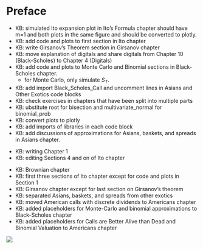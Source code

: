 # Preface {.unnumbered}

::: {.ToDo .unnumbered}

- KB: simulated Ito expansion plot in Ito's Formula chapter should have m=1 and both plots in the same figure and should be converted to plotly.
- KB: add code and plots to first section in Ito chapter 
- KB: write Girsanov's Theorem section in Girsanov chapter
- KB: move explanation of digitals and share digitals from Chapter 10 (Black-Scholes) to Chapter 4 (Digitals)
- KB: add code and plots to Monte Carlo and Binomial sections in Black-Scholes chapter.  
  - for Monte Carlo, only simulate $S_T$.
- KB: add import Black_Scholes_Call and uncomment lines in Asians and Other Exotics code blocks
- KB: check exercises in chapters that have been split into multiple parts
- KB: ubstitute root for bisection and multivariate_normal for binomial_prob 
- KB: convert plots to plotly
- KB: add imports of libraries in each code block
- KB: add discussions of approximations for Asians, baskets, and spreads in Asians chapter.

:::

::: {.InProgress .unnumbered}
- KB: writing Chapter 1
- KB: editing Sections 4 and on of Ito chapter
:::

::: {.Done .unnumbered}
- KB: Brownian chapter
- KB: first three sections of Ito chapter except for code and plots in Section 1
- KB: Girsanov chapter except for last section on Girsanov's theorem
- KB: separated Asians, baskets, and spreads from other exotics 
- KB: moved American calls with discrete dividends to Americans chapter 
- KB: added placeholders for Monte-Carlo and binomial approximations to Black-Scholes chapter
- KB: added placeholders for Calls are Better Alive than Dead and Binomial Valuation to Americans chapter

:::

![](under_construction.jpg)


